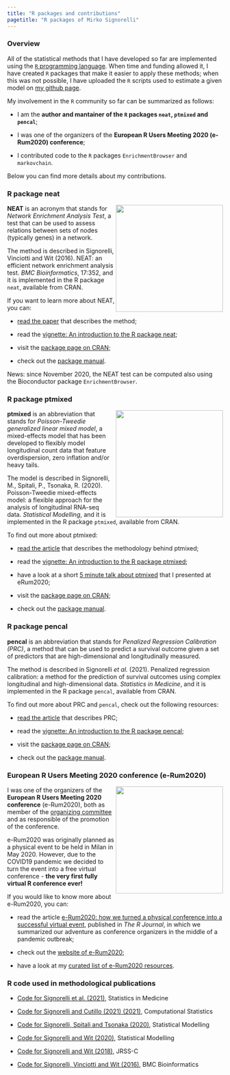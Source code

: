 ```yaml
---
title: "R packages and contributions"
pagetitle: "R packages of Mirko Signorelli"
---
```


### Overview

All of the statistical methods that I have developed so far are implemented using the [`R` programming language](https://www.r-project.org/). When time and funding allowed it, I have created `R` packages that make it easier to apply these methods; when this was not possible, I have uploaded the `R` scripts used to estimate a given model on [my github page](https://github.com/mirkosignorelli).

My involvement in the `R` community so far can be summarized as follows:

* I am the **author and mantainer of the `R` packages `neat`, `ptmixed` and `pencal`**;

* I was one of the organizers of the **European R Users Meeting 2020 (e-Rum2020) conference**;

* I contributed code to the `R` packages `EnrichmentBrowser` and `markovchain`.

Below you can find more details about my contributions.

### R package neat

<img src="https://user-images.githubusercontent.com/20061736/81393545-d662c680-9120-11ea-9963-a737f963bd8d.png" align="right" alt="" width="250" />

**NEAT** is an acronym that stands for *Network Enrichment Analysis Test*, a test that can be used to assess relations between sets of nodes (typically genes) in a network.

The method is described in Signorelli, Vinciotti and Wit (2016). NEAT: an efficient network enrichment analysis test. *BMC Bioinformatics*, 17:352, and it is implemented in the R package `neat`, available from CRAN.

If you want to learn more about NEAT, you can:

* [read the paper](https://bmcbioinformatics.biomedcentral.com/articles/10.1186/s12859-016-1203-6) that describes the method;

* read the [vignette: An introduction to the R package neat](https://cran.r-project.org/web/packages/neat/vignettes/neat.html);

* visit the [package page on CRAN](https://cran.r-project.org/web/packages/neat/);

* check out the [package manual](https://cran.r-project.org/web/packages/neat/neat.pdf).

News: since November 2020, the NEAT test can be computed also using the Bioconductor package `EnrichmentBrowser`.

### R package ptmixed

<img src="https://user-images.githubusercontent.com/20061736/84284787-f3821f00-ab3c-11ea-85a7-220982ce518c.png" align="right" alt="" width="250" />

**ptmixed** is an abbreviation that stands for *Poisson-Tweedie generalized linear mixed model*, a mixed-effects model that has been developed to flexibly model longitudinal count data that feature overdispersion, zero inflation and/or heavy tails. 

The model is described in Signorelli, M., Spitali, P., Tsonaka, R. (2020). Poisson-Tweedie mixed-effects model: a flexible approach for the analysis of longitudinal RNA-seq data. *Statistical Modelling*, and it is implemented in the R package `ptmixed`, available from CRAN.

To find out more about ptmixed:

* [read the article](https://journals.sagepub.com/doi/10.1177/1471082X20936017) that describes the methodology behind ptmixed;

* read the [vignette: An introduction to the R package ptmixed](https://cran.r-project.org/web/packages/ptmixed/vignettes/Overview_functionalities_ptmixed.html);

* have a look at a short [5 minute talk about ptmixed](https://www.youtube.com/watch?v=79lUgThZ4HE&t=738s) that I presented at eRum2020;

* visit the [package page on CRAN](https://cran.r-project.org/web/packages/ptmixed);

* check out the [package manual](https://cran.r-project.org/web/packages/ptmixed/ptmixed.pdf).

### R package pencal

**pencal** is an abbreviation that stands for *Penalized Regression Calibration (PRC)*, a method that can be used to predict a survival outcome given a set of predictors that are high-dimensional and longitudinally measured.

The method is described in Signorelli *et al.* (2021). Penalized regression calibration: a method for the prediction of survival outcomes using complex longitudinal and high-dimensional data. *Statistics in Medicine*, and it is implemented in the R package `pencal`, available from CRAN.

To find out more about PRC and `pencal`, check out the following resources:

* [read the article](https://doi.org/10.1002/sim.9178) that describes PRC;

* read the [vignette: An introduction to the R package pencal](https://cran.r-project.org/web/packages/pencal/vignettes/pencal-vignette.html);

* visit the [package page on CRAN](https://cran.r-project.org/web/packages/pencal);

* check out the [package manual](https://cran.r-project.org/web/packages/pencal/pencal.pdf).

### European R Users Meeting 2020 conference (e-Rum2020)

<img src="https://user-images.githubusercontent.com/20061736/84913063-626df380-b0ba-11ea-8781-dbff9962e2c0.png" align="right" alt="" width="250" />

I was one of the organizers of the **European R Users Meeting 2020 conference** (e-Rum2020), both as member of the [organizing committee](https://2020.erum.io/about/organizers) and as responsible of the promotion of the conference. 

e-Rum2020 was originally planned as a physical event to be held in Milan in May 2020. However, due to the COVID19 pandemic we decided to turn the event into a free virtual conference - **the very first fully virtual R conference ever!**

If you would like to know more about e-Rum2020, you can:

* read the article [e-Rum2020: how we turned a physical conference into a successful virtual event](https://journal.r-project.org/archive/2020-2/erum.pdf), published in *The R Journal*, in which we summarized our adventure as conference organizers in the middle of a pandemic outbreak;

* check out the [website of e-Rum2020](https://2020.erum.io/);

* have a look at my [curated list of e-Rum2020 resources](https://github.com/mirkosignorelli/erum2020).

### R code used in methodological publications

* [Code for Signorelli et al. (2021)](https://github.com/mirkosignorelli/pencal), Statistics in Medicine

* [Code for Signorelli and Cutillo (2021) (2021)](https://github.com/mirkosignorelli/csv), Computational Statistics

* [Code for Signorelli, Spitali and Tsonaka (2020)](https://github.com/mirkosignorelli/ptmixed), Statistical Modelling

* [Code for Signorelli and Wit (2020)](https://github.com/mirkosignorelli/clustering-populations-of-networks), Statistical Modelling

* [Code for Signorelli and Wit (2018)](https://github.com/mirkosignorelli/penalized-blockmodels), JRSS-C

* [Code for Signorelli, Vinciotti and Wit (2016)](https://github.com/mirkosignorelli/neat), BMC Bioinformatics
